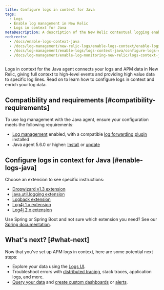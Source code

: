 ```yaml
---
title: Configure logs in context for Java
tags:
  - Logs
  - Enable log management in New Relic
  - Logs in context for Java
metaDescription: A description of the New Relic contextual logging enable process for the Java agent.
redirects:
  - /docs/enable-logs-context-java
  - /docs/log-management/new-relic-logs/enable-logs-context/enable-logs-context-java
  - /docs/log-management/enable-logs/logs-context-java/configure-logs-context-java
  - /docs/log-management/enable-log-monitoring-new-relic/logs-context-java/configure-logs-context-java
---
```


Logs in context for the Java agent connects your logs and APM data in New Relic, giving full context to high-level events and providing high value data to specific log lines. Read on to learn how to configure logs in context and enrich your log data.

## Compatibility and requirements [#compatibility-requirements]

To use log management with the Java agent, ensure your configuration meets the following requirements:

* [Log management](/docs/introduction-new-relic-logs) enabled, with a compatible [log forwarding plugin](https://docs.newrelic.com/docs/log-management/enable-logs/enable-logs/enable-new-relic-logs#enable-logs) installed
* Java agent 5.6.0 or higher: [Install](/docs/agents/java-agent/installation/install-java-agent) or [update](/docs/agents/java-agent/installation/update-java-agent)

## Configure logs in context for Java [#enable-logs-java]

Choose an extension to see specific instructions:

* [Dropwizard v1.3 extension](/docs/enable-logs-context-dropwizard)
* [java.util.logging extension](/docs/enable-logs-context-java-util-logging)
* [Logback extension](/docs/enable-logs-context-logback)
* [Log4j 1.x extension](/docs/enable-logs-context-log4j-1x)
* [Log4j 2.x extension](/docs/enable-logs-context-log4j-2x)

Use Spring or Spring Boot and not sure which extension you need? See our [Spring documentation](/docs/log-management/enable-new-relic-logs/logs-context-java/configure-logs-spring-spring-boot).

## What's next? [#what-next]

Now that you've set up APM logs in context, here are some potential next steps:

* Explore your data using the [Logs UI](/docs/explore-your-data-new-relic-logs-ui).
* Troubleshoot errors with [distributed tracing](/docs/understand-dependencies/distributed-tracing/get-started/introduction-distributed-tracing), stack traces, application logs, and more.
* [Query your data](/docs/using-new-relic/data/understand-data/query-new-relic-data) and [create custom dashboards](/docs/dashboards/new-relic-one-dashboards/get-started/introduction-new-relic-one-dashboards) or [alerts](/docs/alerts/new-relic-alerts/configuring-alert-policies/create-edit-or-find-alert-policy).
